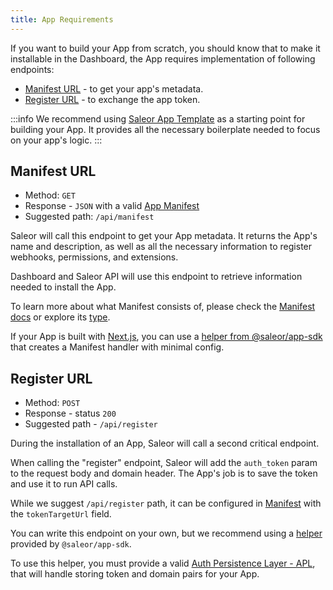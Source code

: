 ```yaml
---
title: App Requirements
---
```


If you want to build your App from scratch, you should know that to make it installable in the Dashboard, the App requires implementation of following endpoints:

- [Manifest URL](#manifest-url) - to get your app's metadata.
- [Register URL](#register-url) - to exchange the app token.

:::info
We recommend using [Saleor App Template](developer/extending/apps/developing-apps/app-template.mdx) as a starting point for building your App. It provides all the necessary boilerplate needed to focus on your app's logic.
:::

## Manifest URL

- Method: `GET`
- Response - `JSON` with a valid [App Manifest](developer/extending/apps/architecture/manifest.mdx)
- Suggested path: `/api/manifest`

Saleor will call this endpoint to get your App metadata. It returns the App's name and description, as well as all the necessary information to register webhooks, permissions, and extensions.

Dashboard and Saleor API will use this endpoint to retrieve information needed to install the App.

To learn more about what Manifest consists of, please check the [Manifest docs](developer/extending/apps/architecture/manifest.mdx) or explore its [type](https://github.com/saleor/saleor-app-sdk/blob/main/src/types.ts#L67).

If your App is built with [Next.js](https://nextjs.org/), you can use a [helper from @saleor/app-sdk](https://github.com/saleor/saleor-app-sdk/blob/main/docs/api-handlers.md#manifest-handler-factory) that creates a Manifest handler with minimal config.

## Register URL

- Method: `POST`
- Response - status `200`
- Suggested path - `/api/register`

During the installation of an App, Saleor will call a second critical endpoint.

When calling the "register" endpoint, Saleor will add the `auth_token` param to the request body and domain header. The App's job is to save the token and use it to run API calls.

While we suggest `/api/register` path, it can be configured in [Manifest](developer/extending/apps/architecture/manifest.mdx) with the `tokenTargetUrl` field.

You can write this endpoint on your own, but we recommend using a [helper](https://github.com/saleor/saleor-app-sdk/blob/main/docs/api-handlers.md#app-register-handler-factory) provided by `@saleor/app-sdk`.

To use this helper, you must provide a valid [Auth Persistence Layer - APL](developer/extending/apps/architecture/apl.mdx), that will handle storing token and domain pairs for your App.
